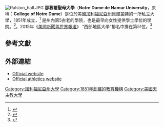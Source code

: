 {{coord|37.51729|-122.28443|format=dms|display=title}}
{{Infobox University
|name            = Notre Dame de Namur University
|image_name      =
|image_size      =
|motto           = {{lang-la|[[Ora_et_labora|Ora et Labora]]}}（Pray and Work）
|established     = 1851
|type            = 私立大學
|affiliation     = [[天主教|天主教]][[那慕爾聖母修女會|那慕爾聖母修女會]]
|faculty         = 105 FTE
|president       = Judith Maxwell Greig
|provost         = Diana Demetrulias
|students        = 2,001（2012年秋）<ref name=about>{{cite web |url=http://www.ndnu.edu/about-us/fast-facts/ |title=Notre Dame de Namur University - Fast Facts |publisher=Notre Dame de Namur University |accessdate=March 19, 2013 |deadurl=yes |archiveurl=https://web.archive.org/web/20130320052030/http://www.ndnu.edu/about-us/fast-facts/ |archivedate=2013年3月20日 }}</ref>
|undergrad       = 1,183（2012年秋）
|postgrad        = 818（2012年秋）
|city =[[貝爾蒙特_(加利福尼亞州)|貝爾蒙特]]
|state          = [[加利福尼亞州|加利福尼亞州]]
|country        = [[美國|美國]]
|former_names    = College of Notre Dame (CND)
|campus          =郊區，{{convert|50|acre}}
|colors          = 藍、金、白
|nickname        = [[Notre_Dame_de_Namur_Argonauts|Argonauts]]
|mascot          = [[Argonauts|Argonaut]]
|athletics       = [[NCAA|NCAA]] Division II – [[Pacific_West_Conference|PacWest]]
|sports          =
|affiliations    = [[Association_of_Catholic_Colleges_and_Universities|ACCU]]<br>[[Western_Association_of_Schools_and_Colleges|WASC]]
|website         =[http://www.ndnu.edu/ www.ndnu.edu]
|telephone       =
|logo            =
}}
[[File:Ralston_hall.JPG|thumb]]
'''那慕爾聖母大學'''（'''Notre Dame de Namur University'''，原稱：'''College of Notre Dame'''）是位於美國[[加利福尼亞州|加利福尼亞州]][[貝爾蒙特_(加利福尼亞州)|貝爾蒙特]]的一所私立大學，1851年成立，<ref>{{cite book |title=Where to educate, 1898-1899. A guide to the best private schools, higher institutions of learning, etc., in the United States |last=Thomas |first=Grace Powers |year=1898 |publisher=Brown and Company |location=Boston |page=17 |accessdate=August 17, 2012 |url=http://archive.org/stream/wheretoeducate1800thomrich#page/17/mode/1up}}</ref> 是州內第5古老的學院，也是最早向女性提供學士學位的學院。<ref>{{cite web |url=http://www.ndnu.edu/about-us/history/ |title=Notre Dame de Namur University - History |publisher=Notre Dame de Namur University |accessdate=March 19, 2013 |deadurl=yes |archiveurl=https://web.archive.org/web/20130327123243/http://www.ndnu.edu/about%2Dus/history/ |archivedate=2013年3月27日 }}</ref>。2015年《[[美國新聞與世界報道|美國新聞與世界報道]]》 “西部地區大學”排名中排在第51位。<ref>{{cite web|title=Notre Dame de Namur University|url=http://colleges.usnews.rankingsandreviews.com/best-colleges/notre-dame-de-namur-1179|publisher=[[美國新聞與世界報道|美國新聞與世界報道]]|accessdate=2015-03-24|archive-date=2015-03-14|archive-url=https://web.archive.org/web/20150314053047/http://colleges.usnews.rankingsandreviews.com/best-colleges/notre-dame-de-namur-1179|dead-url=no}}</ref>

== 參考文獻==
{{reflist}}

==外部連結==
*[http://www.ndnu.edu/ Official website] {{Wayback|url=http://www.ndnu.edu/ |date=20010722223247 }}
*[http://www.ndnuargos.com/ Official athletics website] {{Wayback|url=http://www.ndnuargos.com/ |date=20210517081042 }}

{{加利福尼亞州的學院和大學}}

[[Category:加利福尼亞州大學|Category:加利福尼亞州大學]]
[[Category:1851年創建的教育機構|Category:1851年創建的教育機構]]
[[Category:美國天主教大學|Category:美國天主教大學]]